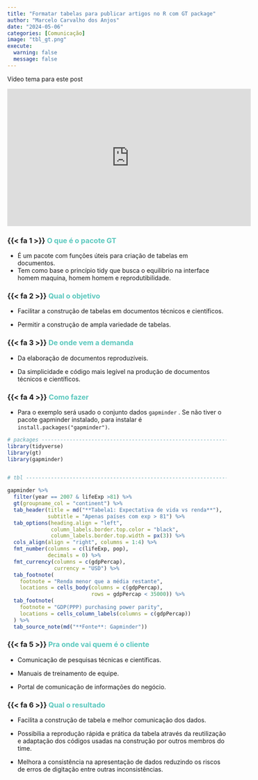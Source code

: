 ```yaml
---
title: "Formatar tabelas para publicar artigos no R com GT package"
author: "Marcelo Carvalho dos Anjos"
date: "2024-05-06"
categories: [Comunicação]
image: "tbl_gt.png"
execute: 
  warning: false
  message: false
---
```


Vídeo tema para este post 

<iframe width="560" height="315" src="https://www.youtube.com/embed/LBOkK8cH8ao?si=TFUS3f0gfqnrNUDy" title="YouTube video player" frameborder="0" allow="accelerometer; autoplay; clipboard-write; encrypted-media; gyroscope; picture-in-picture; web-share" referrerpolicy="strict-origin-when-cross-origin" allowfullscreen></iframe>



### {{< fa 1 >}} [**O que é o pacote GT**]{style="color: #5AC8BE ;"}

-   É um pacote com funções úteis para criação de tabelas em documentos.
-   Tem como base o princípio tidy que busca o equilibrio na interface homem maquina, homem homem e reprodutibilidade.

### {{< fa 2 >}} [**Qual o objetivo**]{style="color: #5AC8BE ;"}

-   Facilitar a construção de tabelas em documentos técnicos e científicos.

-   Permitir a construção de ampla variedade de tabelas.

### {{< fa 3 >}} [**De onde vem a demanda**]{style="color: #5AC8BE ;"}

-   Da elaboração de documentos reproduzíveis.

-   Da simplicidade e código mais legível na produção de documentos técnicos e científicos.


### {{< fa 4 >}} [**Como fazer**]{style="color: #5AC8BE ;"}

-   Para o exemplo será usado o conjunto dados `gapminder` . Se não tiver o pacote gapminder instalado, para instalar é `install.packages("gapminder")`.


```r

# packages ----------------------------------------------------------------
library(tidyverse)
library(gt)
library(gapminder)


# tbl ---------------------------------------------------------------------

gapminder %>% 
  filter(year == 2007 & lifeExp >81) %>% 
  gt(groupname_col = "continent") %>% 
  tab_header(title = md("**Tabela1: Expectativa de vida vs renda**"),
             subtitle = "Apenas países com exp > 81") %>% 
  tab_options(heading.align = "left",
              column_labels.border.top.color = "black",
              column_labels.border.top.width = px(3)) %>% 
  cols_align(align = "right", columns = 1:4) %>% 
  fmt_number(columns = c(lifeExp, pop),
             decimals = 0) %>% 
  fmt_currency(columns = c(gdpPercap),
               currency = "USD") %>% 
  tab_footnote(
    footnote = "Renda menor que a média restante",
    locations = cells_body(columns = c(gdpPercap),
                           rows = gdpPercap < 35000)) %>% 
  tab_footnote(
    footnote = "GDP(PPP) purchasing power parity",
    locations = cells_column_labels(columns = c(gdpPercap))
  ) %>% 
  tab_source_note(md("**Fonte**: Gapminder"))

```

### {{< fa 5 >}} [**Pra onde vai quem é o cliente**]{style="color: #5AC8BE ;"}

-   Comunicação de pesquisas técnicas e científicas.

-   Manuais de treinamento de equipe.

-   Portal de comunicação de informações do negócio.
    
### {{< fa 6 >}} [**Qual o resultado**]{style="color: #5AC8BE ;"}

-   Facilita a construção de tabela e melhor comunicação dos dados. 

-   Possibilia a reprodução rápida e prática da tabela através da reutilização e adaptação dos códigos usadas na construção por outros membros do time. 

-   Melhora a consistência na apresentação de dados reduzindo os riscos de erros de digitação entre outras inconsistências.
